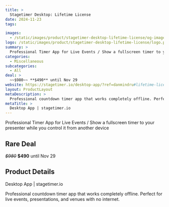 ```yaml
---
title: >
  Stagetimer Desktop: Lifetime License
date: 2024-11-23
tags:

images:
  - /static/images/product/stagetimer-desktop-lifetime-license/og-image.png
logo: /static/images/product/stagetimer-desktop-lifetime-license/logo.png
summary: >
  Professional Timer App for Live Events / Show a fullscreen timer to your presenter while you control it from another device
categories:
  - Miscellaneous
subcategories:
  - All
deal: >
  ~~$980~~ **$490** until Nov 29
website: https://stagetimer.io/desktop-app/?ref=danmindru#lifetime-license
layout: ProductLayout
metaDescription: >
  Professional countdown timer app that works completely offline. Perfect for live events, presentations, and venues with no internet.
metaTitle: >
  Desktop App | stagetimer.io
---
```

Professional Timer App for Live Events / Show a fullscreen timer to your presenter while you control it from another device

## Rare Deal

*~~\$980~~* **$490** until Nov 29

## Product Details
Desktop App | stagetimer.io

Professional countdown timer app that works completely offline. Perfect for live events, presentations, and venues with no internet.
